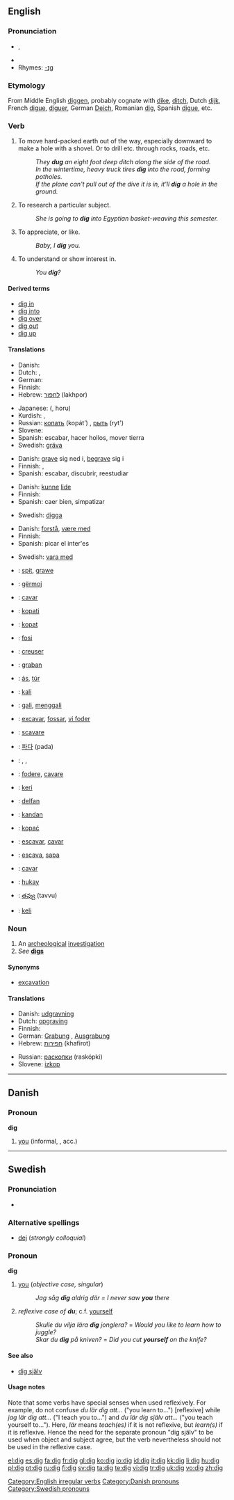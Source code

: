 ==English==

===Pronunciation===
* {{IPA|/dɪg/}}, {{SAMPA|/dIg/}}
* {{audio|en-us-dig.ogg|Audio (US)}}
* Rhymes: [[Rhymes:English:-ɪɡ|-ɪɡ]]

===Etymology===
From Middle English [[diggen]], probably cognate with [[dike]], [[ditch]], Dutch [[dijk]], French [[digue]], [[diguer]], German [[Deich]], Romanian [[dig]], Spanish [[digue]], etc.

===Verb===
{{en-verb|digs|digging|dug}}

# To move hard-packed earth out of the way, especially downward to make a hole with a shovel.  Or to drill etc. through rocks, roads, etc.
#: ''They '''dug''' an eight foot deep ditch along the side of the road.''
#: ''In the wintertime, heavy truck tires '''dig''' into the road, forming potholes.''
#: ''If the plane can't pull out of the dive it is in, it'll '''dig''' a hole in the ground.''
# {{italbrac|with "into"}} To research a particular subject.
#: ''She is going to '''dig''' into Egyptian basket-weaving this semester.''
# {{slang}} To appreciate, or like.
#: ''Baby, I '''dig''' you.''
# {{slang}} To understand or show interest in.
#: ''You '''dig'''?''

====Derived terms====
* [[dig in]]
* [[dig into]]
* [[dig over]]
* [[dig out]]
* [[dig up]]

====Translations====
{{trans-top|to move hard-packed earth out of the way}}
* Danish: {{t-|da|grave}}
* Dutch: {{t+|nl|graven}}, {{t+|nl|delven}}
* German: {{t-|de|graben}}
* Finnish: {{t+|fi|kaivaa}}
* Hebrew: [[לחפור]] (lakhpor)
{{trans-mid}}
* Japanese: {{Jpan|[[掘る]]}} ({{Jpan|[[ほる]]}}, horu)
* Kurdish: {{KUchar|[[هه‌ڵکوڵین]]}}, {{KUchar|[[هه‌ڵقه‌ندن]]}}
* Russian: [[копать]] (kopát’) {{impf}}, [[рыть]] (ryt') {{impf}}
* Slovene: {{t+|sl|kopati}}
* Spanish: escabar, hacer hollos, mover tierra
* Swedish: [[gräva]]
{{trans-bottom}}

{{trans-top|to research a particular subject}}
* Danish: [[grave]] sig ned i, [[begrave]] sig i
* Finnish: {{t-|fi|kaivella}}, {{t-|fi|tonkia}}
* Spanish: escabar, discubrir, reestudiar
{{trans-mid}}
{{trans-bottom}}

{{trans-top|(''slang'') to appreciate, or like}}
* Danish: [[kunne]] [[lide]]
* Finnish: {{t+|fi|digata}}
* Spanish: caer bien, simpatizar
{{trans-mid}}
* Swedish: [[digga]]
{{trans-bottom}}

{{trans-top|(''slang'') to understand or show interest in}}
* Danish: [[forstå]], [[være med]]
* Finnish: {{t-|fi|tajuta}}
* Spanish: picar el inter'es
{{trans-mid}}
* Swedish: [[vara med]]
{{trans-bottom}}

{{checktrans-top}}
* {{ttbc|Afrikaans}}: [[spit]], [[grawe]]
* {{ttbc|Albanian}}: [[gërmoj]]
* {{ttbc|Catalan}}: [[cavar]]
* {{ttbc|Croatian}}: [[kopati]]
* {{ttbc|Czech}}: [[kopat]]
* {{ttbc|Esperanto}}: [[fosi]]
* {{ttbc|French}}: [[creuser]]
* {{ttbc|Gothic}}: [[graban]]
* {{ttbc|Hungarian}}: [[ás]], [[túr]]
* {{ttbc|Ilocano}}: [[kali]]
* {{ttbc|Indonesian}}: [[gali]], [[gali|menggali]]
* {{ttbc|Interlingua}}: [[excavar]], [[fossar]], [[vi foder]]
* {{ttbc|Italian}}: [[scavare]]
{{trans-mid}}
* {{ttbc|Korean}}: [[파다]] (pada)
* {{ttbc|Kurdish}}: {{t|ku|kolîn}}, {{t|ku|kêlan}}, {{t|ku|kolandin}}
* {{ttbc|Latin}}: [[fodere]], [[cavare]]
* {{ttbc|Maori}}: [[keri]]
* {{ttbc|Old English}}: [[delfan]]
* {{ttbc|Persian}}: [[kandan]]
* {{ttbc|Polish}}: [[kopać]]
* {{ttbc|Portuguese}}: [[escavar]], [[cavar]]
* {{ttbc|Romanian}}:  [[escava]], [[sapa]]
* {{ttbc|Spanish}}: [[cavar]]
* {{ttbc|Tagalog}}: [[hukay]]
* {{ttbc|Telugu}}: [[తవ్వు]] (tavvu)
* {{ttbc|Tongan}}: [[keli]]
{{trans-bottom}}

===Noun===
{{en-noun}}

# An [[archeological]] [[investigation]]
#''See'' '''[[digs]]'''

====Synonyms====
* [[excavation]]

====Translations====
{{trans-top|archeological investigation}}
* Danish: [[udgravning]] {{c}}
* Dutch: [[opgraving]] {{f}}
* Finnish: {{t-|fi|kaivaus|p|alt=kaivaukset}}
* German: [[Grabung]] {{f}}, [[Ausgrabung]] {{f}}
* Hebrew: [[חפירות]] (khafirot) {{f|p}}
{{trans-mid}}
* Russian: [[раскопки]] (raskópki) {{f|p}}
* Slovene: [[izkop]] {{m}}
{{trans-bottom}}

[[Category:English irregular verbs]]

----

==Danish==

===Pronoun===
'''dig'''

# [[you]] (informal, {{s}}, acc.)

[[Category:Danish pronouns]]

----

==Swedish==

===Pronunciation===
* {{audio|Sv-dig.ogg|audio}}

===Alternative spellings===
* [[dej]] (''strongly colloquial'')

===Pronoun===
'''dig'''

# [[you]] (''objective case, singular'')
#: ''Jag såg '''dig''' aldrig där = I never saw '''you''' there ''
# ''reflexive case of '''du'''''; c.f. [[yourself]]
#: ''Skulle du vilja lära '''dig''' jonglera?'' = ''Would you like to learn how to juggle?''
#: ''Skar du '''dig''' på kniven?'' = ''Did you cut '''yourself''' on the knife?''

====See also====
* [[dig själv]]

====Usage notes====
Note that some verbs have special senses when used reflexively. For example, do not confuse ''du lär dig att...'' ("you learn to...") [reflexive] while ''jag lär dig att...'' ("I teach you to...") and ''du lär dig själv att...'' ("you teach yourself to..."). Here, ''lär'' means ''teach(es)'' if it is not reflexive, but ''learn(s)'' if it is reflexive. Hence the need for the separate pronoun "dig själv" to be used when object and subject agree, but the verb nevertheless should not be used in the reflexive case.

[[Category:Swedish pronouns]]

[[el:dig]]
[[es:dig]]
[[fa:dig]]
[[fr:dig]]
[[gl:dig]]
[[ko:dig]]
[[io:dig]]
[[id:dig]]
[[it:dig]]
[[kk:dig]]
[[li:dig]]
[[hu:dig]]
[[pl:dig]]
[[pt:dig]]
[[ru:dig]]
[[fi:dig]]
[[sv:dig]]
[[ta:dig]]
[[te:dig]]
[[vi:dig]]
[[tr:dig]]
[[uk:dig]]
[[vo:dig]]
[[zh:dig]]